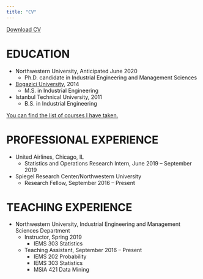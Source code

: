 ```yaml
---
title: "CV"
---
```


<a href="CV.pdf#" class="download" title="Download CV as PDF">Download CV</a>			

# EDUCATION

* Northwestern University, Anticipated June 2020
    + Ph.D. candidate in Industrial Engineering and Management Sciences
* [Bogazici University](http://www.ie.boun.edu.tr), 2014
    + M.S. in Industrial Engineering
* Istanbul Technical University, 2011
    + B.S. in Industrial Engineering

[You can find the list of courses I have taken.](_courses.html)

# PROFESSIONAL EXPERIENCE

* United Airlines, Chicago, IL
    + Statistics and Operations Research Intern, June 2019 – September 2019
* Spiegel Research Center/Northwestern University
    + Research Fellow, September 2016 – Present

# TEACHING EXPERIENCE

* Northwestern University, Industrial Engineering and Management Sciences Department
    + Instructor, Spring 2019
        - IEMS 303 Statistics 
    + Teaching Assistant, September 2016 – Present
        - IEMS 202 Probability 
        - IEMS 303 Statistics
        - MSIA 421 Data Mining